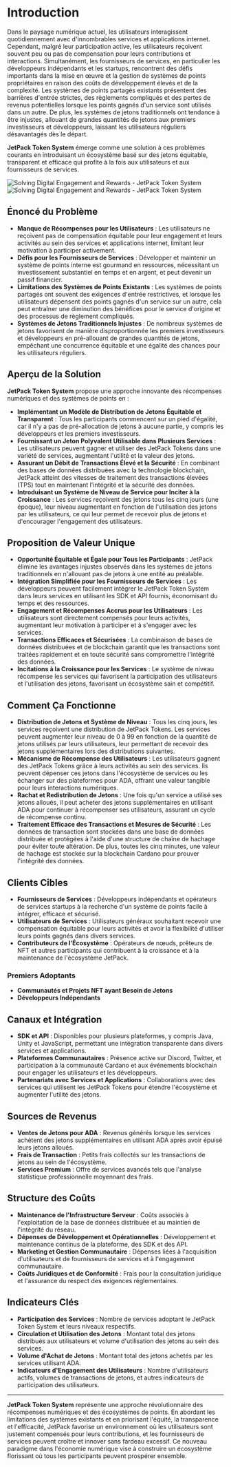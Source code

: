 
# Introduction

Dans le paysage numérique actuel, les utilisateurs interagissent quotidiennement avec d'innombrables services et applications internet. Cependant, malgré leur participation active, les utilisateurs reçoivent souvent peu ou pas de compensation pour leurs contributions et interactions. Simultanément, les fournisseurs de services, en particulier les développeurs indépendants et les startups, rencontrent des défis importants dans la mise en œuvre et la gestion de systèmes de points propriétaires en raison des coûts de développement élevés et de la complexité. Les systèmes de points partagés existants présentent des barrières d'entrée strictes, des règlements compliqués et des pertes de revenus potentielles lorsque les points gagnés d'un service sont utilisés dans un autre. De plus, les systèmes de jetons traditionnels ont tendance à être injustes, allouant de grandes quantités de jetons aux premiers investisseurs et développeurs, laissant les utilisateurs réguliers désavantagés dès le départ.

**JetPack Token System** émerge comme une solution à ces problèmes courants en introduisant un écosystème basé sur des jetons équitable, transparent et efficace qui profite à la fois aux utilisateurs et aux fournisseurs de services.

<Image src="/images/en/intro.svg" alt="Solving Digital Engagement and Rewards - JetPack Token System" width={700} height={534} className="dark:hidden"/>
<Image src="/images/en/intro-dark.svg" alt="Solving Digital Engagement and Rewards - JetPack Token System" width={700} height={534} className="hidden dark:block"/>

## Énoncé du Problème

- **Manque de Récompenses pour les Utilisateurs** : Les utilisateurs ne reçoivent pas de compensation équitable pour leur engagement et leurs activités au sein des services et applications internet, limitant leur motivation à participer activement.
- **Défis pour les Fournisseurs de Services** : Développer et maintenir un système de points interne est gourmand en ressources, nécessitant un investissement substantiel en temps et en argent, et peut devenir un passif financier.
- **Limitations des Systèmes de Points Existants** : Les systèmes de points partagés ont souvent des exigences d'entrée restrictives, et lorsque les utilisateurs dépensent des points gagnés d'un service sur un autre, cela peut entraîner une diminution des bénéfices pour le service d'origine et des processus de règlement compliqués.
- **Systèmes de Jetons Traditionnels Injustes** : De nombreux systèmes de jetons favorisent de manière disproportionnée les premiers investisseurs et développeurs en pré-allouant de grandes quantités de jetons, empêchant une concurrence équitable et une égalité des chances pour les utilisateurs réguliers.

## Aperçu de la Solution

**JetPack Token System** propose une approche innovante des récompenses numériques et des systèmes de points en :

- **Implémentant un Modèle de Distribution de Jetons Équitable et Transparent** : Tous les participants commencent sur un pied d'égalité, car il n'y a pas de pré-allocation de jetons à aucune partie, y compris les développeurs et les premiers investisseurs.
- **Fournissant un Jeton Polyvalent Utilisable dans Plusieurs Services** : Les utilisateurs peuvent gagner et utiliser des JetPack Tokens dans une variété de services, augmentant l'utilité et la valeur des jetons.
- **Assurant un Débit de Transactions Élevé et la Sécurité** : En combinant des bases de données distribuées avec la technologie blockchain, JetPack atteint des vitesses de traitement des transactions élevées (TPS) tout en maintenant l'intégrité et la sécurité des données.
- **Introduisant un Système de Niveau de Service pour Inciter à la Croissance** : Les services reçoivent des jetons tous les cinq jours (une époque), leur niveau augmentant en fonction de l'utilisation des jetons par les utilisateurs, ce qui leur permet de recevoir plus de jetons et d'encourager l'engagement des utilisateurs.

## Proposition de Valeur Unique

- **Opportunité Équitable et Égale pour Tous les Participants** : JetPack élimine les avantages injustes observés dans les systèmes de jetons traditionnels en n'allouant pas de jetons à une entité au préalable.
- **Intégration Simplifiée pour les Fournisseurs de Services** : Les développeurs peuvent facilement intégrer le JetPack Token System dans leurs services en utilisant les SDK et API fournis, économisant du temps et des ressources.
- **Engagement et Récompenses Accrus pour les Utilisateurs** : Les utilisateurs sont directement compensés pour leurs activités, augmentant leur motivation à participer et à s'engager avec les services.
- **Transactions Efficaces et Sécurisées** : La combinaison de bases de données distribuées et de blockchain garantit que les transactions sont traitées rapidement et en toute sécurité sans compromettre l'intégrité des données.
- **Incitations à la Croissance pour les Services** : Le système de niveau récompense les services qui favorisent la participation des utilisateurs et l'utilisation des jetons, favorisant un écosystème sain et compétitif.

## Comment Ça Fonctionne

- **Distribution de Jetons et Système de Niveau** : Tous les cinq jours, les services reçoivent une distribution de JetPack Tokens. Les services peuvent augmenter leur niveau de 0 à 99 en fonction de la quantité de jetons utilisés par leurs utilisateurs, leur permettant de recevoir des jetons supplémentaires lors des distributions suivantes.
- **Mécanisme de Récompense des Utilisateurs** : Les utilisateurs gagnent des JetPack Tokens grâce à leurs activités au sein des services. Ils peuvent dépenser ces jetons dans l'écosystème de services ou les échanger sur des plateformes pour ADA, offrant une valeur tangible pour leurs interactions numériques.
- **Rachat et Redistribution de Jetons** : Une fois qu'un service a utilisé ses jetons alloués, il peut acheter des jetons supplémentaires en utilisant ADA pour continuer à récompenser ses utilisateurs, assurant un cycle de récompense continu.
- **Traitement Efficace des Transactions et Mesures de Sécurité** : Les données de transaction sont stockées dans une base de données distribuée et protégées à l'aide d'une structure de chaîne de hachage pour éviter toute altération. De plus, toutes les cinq minutes, une valeur de hachage est stockée sur la blockchain Cardano pour prouver l'intégrité des données.

## Clients Cibles

- **Fournisseurs de Services** : Développeurs indépendants et opérateurs de services startups à la recherche d'un système de points facile à intégrer, efficace et sécurisé.
- **Utilisateurs de Services** : Utilisateurs généraux souhaitant recevoir une compensation équitable pour leurs activités et avoir la flexibilité d'utiliser leurs points gagnés dans divers services.
- **Contributeurs de l'Écosystème** : Opérateurs de nœuds, prêteurs de NFT et autres participants qui contribuent à la croissance et à la maintenance de l'écosystème JetPack.

### Premiers Adoptants

- **Communautés et Projets NFT ayant Besoin de Jetons**
- **Développeurs Indépendants**

## Canaux et Intégration

- **SDK et API** : Disponibles pour plusieurs plateformes, y compris Java, Unity et JavaScript, permettant une intégration transparente dans divers services et applications.
- **Plateformes Communautaires** : Présence active sur Discord, Twitter, et participation à la communauté Cardano et aux événements blockchain pour engager les utilisateurs et les développeurs.
- **Partenariats avec Services et Applications** : Collaborations avec des services qui utilisent les JetPack Tokens pour étendre l'écosystème et augmenter l'utilité des jetons.

## Sources de Revenus

- **Ventes de Jetons pour ADA** : Revenus générés lorsque les services achètent des jetons supplémentaires en utilisant ADA après avoir épuisé leurs jetons alloués.
- **Frais de Transaction** : Petits frais collectés sur les transactions de jetons au sein de l'écosystème.
- **Services Premium** : Offre de services avancés tels que l'analyse statistique professionnelle moyennant des frais.

## Structure des Coûts

- **Maintenance de l'Infrastructure Serveur** : Coûts associés à l'exploitation de la base de données distribuée et au maintien de l'intégrité du réseau.
- **Dépenses de Développement et Opérationnelles** : Développement et maintenance continus de la plateforme, des SDK et des API.
- **Marketing et Gestion Communautaire** : Dépenses liées à l'acquisition d'utilisateurs et de fournisseurs de services et à l'engagement communautaire.
- **Coûts Juridiques et de Conformité** : Frais pour la consultation juridique et l'assurance du respect des exigences réglementaires.

## Indicateurs Clés

- **Participation des Services** : Nombre de services adoptant le JetPack Token System et leurs niveaux respectifs.
- **Circulation et Utilisation des Jetons** : Montant total des jetons distribués aux utilisateurs et volume d'utilisation des jetons au sein des services.
- **Volume d'Achat de Jetons** : Montant total des jetons achetés par les services utilisant ADA.
- **Indicateurs d'Engagement des Utilisateurs** : Nombre d'utilisateurs actifs, volumes de transactions de jetons, et autres indicateurs de participation des utilisateurs.

---

**JetPack Token System** représente une approche révolutionnaire des récompenses numériques et des écosystèmes de points. En abordant les limitations des systèmes existants et en priorisant l'équité, la transparence et l'efficacité, JetPack favorise un environnement où les utilisateurs sont justement compensés pour leurs contributions, et les fournisseurs de services peuvent croître et innover sans fardeau excessif. Ce nouveau paradigme dans l'économie numérique vise à construire un écosystème florissant où tous les participants peuvent prospérer ensemble.
